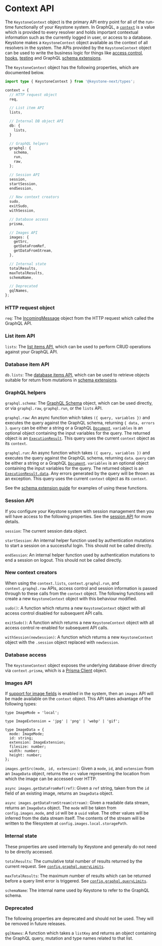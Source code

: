 
# Context API

The `KeystoneContext` object is the primary API entry point for all of the run-time functionally of your Keystone system.
In GraphQL, a [`context`](https://graphql.org/learn/execution/#root-fields-resolvers) is a value which is provided to every resolver and holds important contextual information such as the currently logged in user, or access to a database.
Keystone makes a `KeystoneContext` object available as the context of all resolvers in the system.
The APIs provided by the `KeystoneContext` object can be used to write the business logic for things like [access control](../guides/access-control), [hooks](../guides/hooks), [testing](../guides/testing) and GraphQL [schema extensions](../guides/schema-extension).

The `KeystoneContext` object has the following properties, which are documented below.

```typescript
import type { KeystoneContext } from '@keystone-next/types';

context = {
  // HTTP request object
  req,

  // List item API
  lists,

  // Internal DB object API
  db: {
    lists,
  }

  // GraphQL helpers
  graphql: {
    schema,
    run,
    raw,
  };

  // Session API
  session,
  startSession,
  endSession,

  // New context creators
  sudo,
  exitSudo,
  withSession,

  // Database access
  prisma,

  // Images API
  images: {
    getSrc,
    getDataFromRef,
    getDataFromStream,
  },

  // Internal state
  totalResults,
  maxTotalResults,
  schemaName,

  // Deprecated
  gqlNames,
};
```

### HTTP request object

`req`: The [IncomingMessage](https://nodejs.org/api/http.html#http_class_http_incomingmessage) object from the HTTP request which called the GraphQL API.

### List item API

`lists`: The [list items API](./list-items), which can be used to perform CRUD operations against your GraphQL API.

### Database item API

`db.lists`: The [database items API](./db-items), which can be used to retrieve objects suitable for return from mutations in [schema extensions](../guides/schema-extension).

### GraphQL helpers

`graphql.schema`: The [GraphQL Schema](https://graphql.org/graphql-js/type/#graphqlschema) object, which can be used directly, or via `graphql.raw`, `graphql.run`, or the `lists` API.

`graphql.raw`: An async function which takes `({ query, variables })` and executes the query against the GraphQL schema, returning `{ data, errors }`.
`query` can be either a string or a GraphQL [`Document`](https://graphql.org/graphql-js/language/#parse).
`variables` is an optional object containing the input variables for the query.
The returned object is an [`ExecutionResult`](https://graphql.org/graphql-js/execution/).
This query uses the current `context` object as its `context`.

`graphql.run`: An async function which takes `({ query, variables })` and executes the query against the GraphQL schema, returning `data`.
`query` can be either a string or a GraphQL [`Document`](https://graphql.org/graphql-js/language/#parse).
`variables` is an optional object containing the input variables for the query.
The returned object is an [`ExecutionResult.data`](https://graphql.org/graphql-js/execution/).
Any errors generated by the query will be thrown as an exception.
This query uses the current `context` object as its `context`.

See the [schema extension guide](../guides/schema-extension) for examples of using these functions.

### Session API

If you configure your Keystone system with session management then you will have access to the following properties.
See the [session API](./session#session-context) for more details.

`session`: The current session data object.

`startSession`: An internal helper function used by authentication mutations to start a session on a successful login. This should not be called directly.

`endSession`: An internal helper function used by authentication mutations to end a session on logout. This should not be called directly.

### New context creators

When using the `context.lists`, `context.graphql.run`, and `context.graphql.raw` APIs, access control and session information is passed through to these calls from the `context` object.
The following functions will create a new `KeystoneContext` object with this behaviour modified.

`sudo()`: A function which returns a new `KeystoneContext` object with all access control disabled for subsequent API calls.

`exitSudo()`: A function which returns a new `KeystoneContext` object with all access control re-enabled for subsequent API calls.

`withSession(newSession)`: A function which returns a new `KeystoneContext` object with the `.session` object replaced with `newSession`.

### Database access

The `KeystoneContext` object exposes the underlying database driver directly via `context.prisma`, which is a [Prisma Client](https://www.prisma.io/docs/reference/api-reference/prisma-client-reference) object.

### Images API

If [support for image fields](./config#images) is enabled in the system, then an `images` API will be made available on the `context` object.
This API takes advantage of the following types:

```
type ImageMode = 'local';

type ImageExtension = 'jpg' | 'png' | 'webp' | 'gif';

type ImageData = {
  mode: ImageMode;
  id: string;
  extension: ImageExtension;
  filesize: number;
  width: number;
  height: number;
};
```

`images.getSrc(mode, id, extension)`: Given a `mode`, `id`, and `extension` from an `ImageData` object, returns the `src` value representing the location from which the image can be accessed over HTTP.

`async images.getDataFromRef(ref)`: Given a `ref` string, taken from the `id` field of an existing image, returns an `ImageData` object.

`async images.getDataFromStream(stream)`: Given a readable data stream, returns an `ImageData` object. The `mode` will be taken from `config.images.mode`, and `id` will be a `uuid` value. The other values will be inferred from the data stream itself. The contents of the stream will be written to the filesystem at `config.images.local.storagePath`.

### Internal state

These properties are used internally by Keystone and generally do not need to be directly accessed.

`totalResults`: The cumulative total number of results returned by the current request. See [`config.graphql.queryLimits`](./config#graphql).

`maxTotalResults`: The maximum number of results which can be returned before a query limit error is triggered. See [`config.graphql.queryLimits`](./apis/config#graphql).

`schemaName`: The internal name used by Keystone to refer to the GraphQL schema.

### Deprecated

The following properties are deprecated and should not be used.
They will be removed in future releases.

`gqlNames`: A function which takes a `listKey` and returns an object containing the GraphQL query, mutation and type names related to that list.


